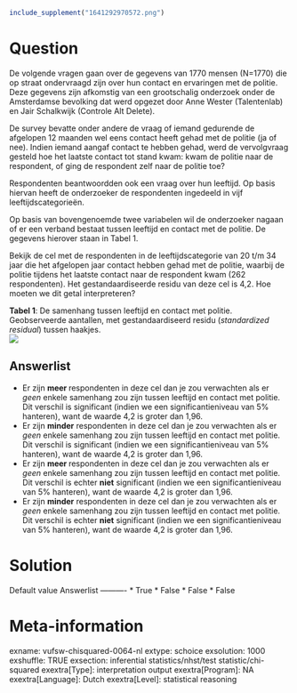 ```r
include_supplement("1641292970572.png")
```

Question
========
De volgende vragen gaan over de gegevens van 1770 mensen (N=1770) die op
straat ondervraagd zijn over hun contact en ervaringen met de politie.
Deze gegevens zijn afkomstig van een grootschalig onderzoek onder de
Amsterdamse bevolking dat werd opgezet door Anne Wester (Talentenlab) en
Jair Schalkwijk (Controle Alt Delete).  
  
De survey bevatte onder andere de vraag of iemand gedurende de afgelopen
12 maanden wel eens contact heeft gehad met de politie (ja of nee).
Indien iemand aangaf contact te hebben gehad, werd de vervolgvraag
gesteld hoe het laatste contact tot stand kwam: kwam de politie naar de
respondent, of ging de respondent zelf naar de politie toe?  
  
Respondenten beantwoordden ook een vraag over hun leeftijd. Op basis
hiervan heeft de onderzoeker de respondenten ingedeeld in vijf
leeftijdscategorieën.  
  
Op basis van bovengenoemde twee variabelen wil de onderzoeker nagaan of
er een verband bestaat tussen leeftijd en contact met de politie. De
gegevens hierover staan in Tabel 1.  
  
Bekijk de cel met de respondenten in de leeftijdscategorie van 20 t/m 34
jaar die het afgelopen jaar contact hebben gehad met de politie, waarbij
de politie tijdens het laatste contact naar de respondent kwam (262
respondenten). Het gestandaardiseerde residu van deze cel is 4,2. Hoe
moeten we dit getal interpreteren?  
  
**Tabel 1**: De samenhang tussen leeftijd en contact met politie.
Geobserveerde aantallen, met gestandaardiseerd residu (*standardized
residual*) tussen haakjes.  
![](1641292970572.png)

Answerlist
----------
* Er zijn **meer **respondenten in deze cel dan je zou verwachten als er
  *geen* enkele samenhang zou zijn tussen leeftijd en contact met
  politie.  
  Dit verschil is significant (indien we een significantieniveau van 5%
  hanteren), want de waarde 4,2 is groter dan 1,96.
* Er zijn **minder** respondenten in deze cel dan je zou verwachten als er
  *geen* enkele samenhang zou zijn tussen leeftijd en contact met
  politie.  
  Dit verschil is significant (indien we een significantieniveau van 5%
  hanteren), want de waarde 4,2 is groter dan 1,96.
* Er zijn **meer **respondenten in deze cel dan je zou verwachten als er
  *geen* enkele samenhang zou zijn tussen leeftijd en contact met
  politie.  
  Dit verschil is echter **niet** significant (indien we een
  significantieniveau van 5% hanteren), want de waarde 4,2 is groter dan
  1,96.
* Er zijn **minder** respondenten in deze cel dan je zou verwachten als er
  *geen* enkele samenhang zou zijn tussen leeftijd en contact met
  politie.  
  Dit verschil is echter **niet** significant (indien we een
  significantieniveau van 5% hanteren), want de waarde 4,2 is groter dan
  1,96.

Solution
========











Default value
Answerlist
----------
* True
* False
* False
* False

Meta-information
================
exname: vufsw-chisquared-0064-nl
extype: schoice
exsolution: 1000
exshuffle: TRUE
exsection: inferential statistics/nhst/test statistic/chi-squared
exextra[Type]: interpretation output
exextra[Program]: NA
exextra[Language]: Dutch
exextra[Level]: statistical reasoning

